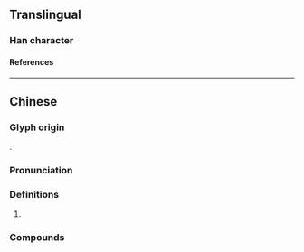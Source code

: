 {{character info}}
==Translingual==

===Han character===
{{Han char|rn=30|rad=口|as=09|sn=12|four=6401|canj=RKGG|ids=⿰口奎}}

====References====
{{Han ref|kx=0201.121|hdz=10652.070|uh=55B9}}

----

==Chinese==
{{zh-forms}}

===Glyph origin===
{{Han compound|口|圭|c1=s|c2=p|t1=mouth|ls=psc}}.

===Pronunciation===
{{zh-pron
|m=kuí
|c=fui1
|cat=
}}

===Definitions===
{{zh-hanzi}}

# {{zh-used2|t}}

===Compounds===
{{zh-der|喹啉|喹喔啉|喹唑啉|氯喹|羥氯喹}}